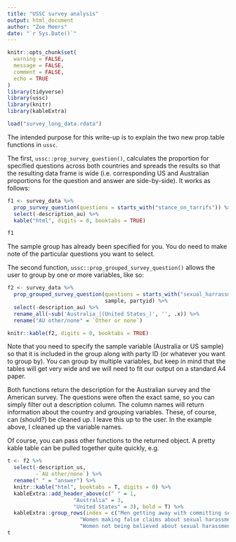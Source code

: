 ```yaml
---
title: "USSC survey analysis"
output: html_document
author: "Zoe Meers"
date: "`r Sys.Date()`"
---
```


```r
knitr::opts_chunk$set(
  warning = FALSE,
  message = FALSE,
  comment = FALSE,
  echo = TRUE
)
library(tidyverse)
library(ussc)
library(knitr)
library(kableExtra)

load("survey_long_data.rdata")
```


The intended purpose for this write-up is to explain the two new prop.table functions in `ussc`. 

The first, `ussc::prop_survey_question()`, calculates the proportion for specified questions across both countries and spreads the results so that the resulting data frame is wide (i.e. corresponding US and Australian proportions for the question and answer are side-by-side). It works as follows:

```r
f1 <- survey_data %>% 
  prop_survey_question(questions = starts_with("stance_on_tarrifs")) %>% 
  select(-description_au) %>% 
  kable("html", digits = 0, booktabs = TRUE)

f1
```



The sample group has already been specified for you. You do need to make note of the particular questions you want to select.


The second function, `ussc::prop_grouped_survey_question()` allows the user to group by one or more variables, like so:

```r
f2 <- survey_data %>% 
  prop_grouped_survey_question(questions = starts_with("sexual_harrassment"),
                               sample, partyid) %>% 
  select(-description_au) %>% 
  rename_all(~sub('Australia_|(United States_)', '', .x)) %>% 
  rename("AU other/none" = `Other or none`) 

knitr::kable(f2, digits = 0, booktabs = TRUE)
```

Note that you need to specify the sample variable (Australia or US sample) so that it is included in the group along with party ID (or whatever you want to group by). You can group by multiple variables, but keep in mind that the tables will get very wide and we will need to fit our output on a standard A4 paper. 

Both functions return the description for the Australian survey and the American survey. The questions were often the exact same, so you can simply filter out a description column. The column names will return information about the country and grouping variables. These, of course, can (should?) be cleaned up. I leave this up to the user. In the example above, I cleaned up the variable names.

Of course, you can pass other functions to the returned object. A pretty kable table can be pulled together quite quickly, e.g.

```r
t <- f2 %>% 
  select(-description_us,
         -`AU other/none`) %>% 
  rename(" " = "answer") %>%
  knitr::kable("html", booktabs = T, digits = 0) %>% 
  kableExtra::add_header_above(c(" " = 1, 
                     "Australia" = 3, 
                     "United States" = 3), bold = T) %>%
  kableExtra::group_rows(index = c("Men getting away with committing sexual harassment and assault" = 3,
                       "Women making false claims about sexual harassment or assault" = 3,
                       "Women not being believed about sexual harassment and assault" = 3))
t
```








